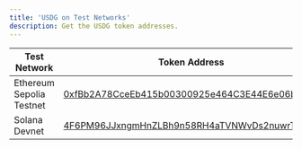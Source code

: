 ```yaml
---
title: 'USDG on Test Networks'
description: Get the USDG token addresses.
---
```


[usdg-sepolia-testnet-address]: https://sepolia.etherscan.io/address/0xfBb2A78CceEb415b00300925e464C3E44E6e06b0
[usdg-solana-testnet-address]: https://solscan.io/token/4F6PM96JJxngmHnZLBh9n58RH4aTVNWvDs2nuwrT5BP7?cluster=devnet

<TestnetCaution />

| Test Network | Token Address |
| --- | --- |
| Ethereum Sepolia Testnet | [0xfBb2A78CceEb415b00300925e464C3E44E6e06b0][usdg-sepolia-testnet-address] |
| Solana Devnet | [4F6PM96JJxngmHnZLBh9n58RH4aTVNWvDs2nuwrT5BP7][usdg-solana-testnet-address] |

